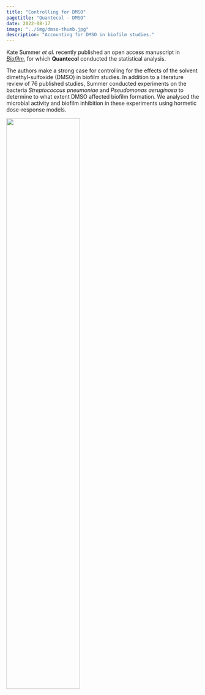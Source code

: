 ```yaml
---
title: "Controlling for DMSO"
pagetitle: "Quantecol - DMSO"
date: 2022-08-17
image: "../img/dmso-thumb.jpg"
description: "Accounting for DMSO in biofilm studies."
---
```


Kate Summer *et al.* recently published an open access manuscript in [*Biofilm*](https://doi.org/10.1016/j.bioflm.2022.100081), for which **Quantecol** conducted the statistical analysis. 

The authors make a strong case for controlling for the effects of the solvent dimethyl-sulfoxide (DMSO) in biofilm studies. In addition to a literature review of 76 published studies, Summer conducted experiments on the bacteria *Streptococcus pneumoniae* and *Pseudomonas aeruginosa* to determine to what extent DMSO affected biofilm formation. We analysed the microbial activity and biofilm inhibition in these experiments using hormetic dose-response models.

[![](../img/dmso.jpg){width="61.8%"}](https://doi.org/10.1016/j.bioflm.2022.100081)